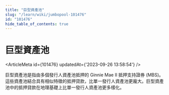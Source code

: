 ```yaml
---
title: "巨型資產池"
slug: "/learn/wiki/jumbopool-101476"
id: "101476"
hide_table_of_contents: true
---
```



# 巨型資產池

<ArticleMeta id={101476} updatedAt={'2023-09-26 13:58:54'} />
<div className='border-solid border-b border-t-0 my-4 border-[var(--ifm-color-gray-300)]' />

巨型資產池是指由多個發行人資產池抵押的 Ginnie Mae II 抵押支持證券 (MBS)。這些資產池結合具有相似特徵的抵押貸款，比單一發行人資產池更龐大。巨型資產池中的抵押貸款在地理基礎上比單一發行人資產池更多樣化。

